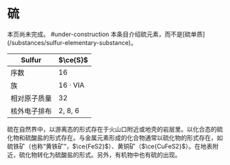 
# 硫

<Callout emoji="🚧">
  本页尚未完成。 #under-construction
</Callout>

<Callout type="warning">
  本条目介绍硫元素，而不是[硫单质](/substances/sulfur-elementary-substance)。
</Callout>

| Sulfur       | $\ce{S}$ |
| ------------ | -------- |
| 序数         | 16       |
| 族           | 16 · VIA |
| 相对原子质量 | 32       |
| 核外电子排布 | 2, 8, 6  |

硫在自然界中，以游离态的形式存在于火山口附近或地壳的岩层里。以化合态的硫化物和硫酸盐的形式存在。与金属元素形成的化合物通常以硫化物的形式存在，如硫铁矿（也称“黄铁矿”，$\ce{FeS2}$）、黄铜矿（$\ce{CuFeS2}$）。在地表附近，硫化物转化为硫酸盐的形式。另外，有机物中也有硫的出现。
